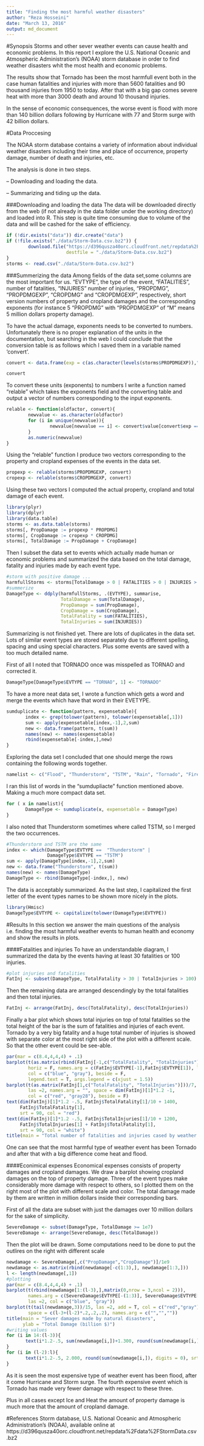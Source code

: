 ```yaml
---
title: "Finding the most harmful weather disasters"
author: "Reza Hosseini"
date: "March 13, 2016"
output: md_document
---
```

#Synopsis 
Storms and other sever weather events can cause health and economic problems. In this report I explore the U.S. National Oceanic and Atmospheric Administration's (NOAA) storm database in order to find weather disasters whit the most health and economic problems.

The results show that Tornado has been the most harmfull event  both in the case human fatalities and injuries with more than 5600 fatalities and 90 thousand injuries from 1950 to today. After that with a big gap comes severe heat with more than 3000 death and around 10 thousand injuries. 

In the sense of economic consequences, the worse event is flood with more than 140 billion dollars following by Hurricane with 77 and Storm surge with 42 billion dollars.

#Data Proccesing

The NOAA storm database contains a variety of information about individual weather disasters including their time and place of occurrence, property damage, number of death and injuries, etc.

The analysis is done in two steps. 

 -- Downloading and loading the data.
 
 -- Summarizing and tiding up the data.
 
###Downloading and loading the data
The data will be downloaded directly from the web (if not already in the data folder under the working directory) and loaded into R. This step is quite time consuming due to volume of the data and will be cashed for the sake of efficiency. 
```r
if (!dir.exists("data")) dir.create("data")
if (!file.exists("./data/Storm-Data.csv.bz2")) {
        download.file("https://d396qusza40orc.cloudfront.net/repdata%2Fdata%2FStormData.csv.bz2",
                      destfile = "./data/Storm-Data.csv.bz2")
}
storms <- read.csv("./data/Storm-Data.csv.bz2")
```

###Summerizing the data
Among fields of the data set,some columns are the most important for us. "EVTYPE", the type of the event, "FATALITIES", number of fatalities, "INJURIES" number of injuries, "PROPDMG", "PROPDMGEXP", "CROPDMG" and "CROPDMGEXP", respectively, short version numbers of property and cropland damages and the corresponding exponents (for instance 5 "PROPDMG" with "PROPDMGEXP" of "M" means 5 million dollars property damage). 

To have the actual damage, exponents needs to be converted to numbers. Unfortunately there is no proper explanation of the units in the documentation, but searching in the web I could conclude that the conversion table is as follows which I saved them in a variable named 'convert'.
```r
convert <- data.frame(exp = c(as.character(levels(storms$PROPDMGEXP)),"k"), value = c(0,0,0,10,10,10,10,10,10,10,10,10,10,1000000000,100,100,1000,1000000,100000, 1000))
```

```r
convert
```

To convert these units (exponents) to numbers I write a function named "relable" which takes the exponents field and the converting table and output a vector of numbers corresponding to the input exponents. 
```r
relable <- function(oldfactor, convert){
        newvalue <- as.character(oldfactor)
        for (i in unique(newvalue)){
                newvalue[newvalue == i] <- convert$value[convert$exp == i]
        }
        as.numeric(newvalue)
}
```
Using the "relable" function I produce two vectors corresponding to the property and cropland expenses of the events in the data set.
```r
propexp <- relable(storms$PROPDMGEXP, convert)
cropexp <- relable(storms$CROPDMGEXP, convert)
```
Using these two vectors I computed the actual property, cropland and total damage of each event.
```r
library(plyr)
library(dplyr)
library(data.table)
storms <- as.data.table(storms)
storms[, PropDamage := propexp * PROPDMG]
storms[, CropDamage := cropexp * CROPDMG]
storms[, TotalDamage := PropDamage + CropDamage]
```
Then I subset the data set to events which actually made human or economic problems and summarized the data based on the total damage, fatality and injuries made by each event type.
```r
#storm with positive damage ...
harmfullStorms <- storms[TotalDamage > 0 | FATALITIES > 0 | INJURIES > 0,]
#summerize
DamageType <- ddply(harmfullStorms, .(EVTYPE), summarise, 
                    TotalDamage = sum(TotalDamage), 
                    PropDamage = sum(PropDamage),
                    CropDamage = sum(CropDamage),
                    TotalFatality = sum(FATALITIES),
                    TotalInjuries = sum(INJURIES))
```
Summarizing is not finished yet. There are lots of duplicates in the data set. Lots of similar event types are stored separately due to different spelling, spacing and using special characters. Plus some events are saved with a too much  detailed name.

First of all I noted that TORNADO once was misspelled as TORNAO and corrected it.
```r
DamageType[DamageType$EVTYPE == "TORNAO", 1] <- "TORNADO"
```
To have a more neat data set, I wrote a function which gets a word and merge the events which have that word in their EVETYPE. 
```r
sumduplicate <- function(pattern, expensetable){
       index <- grep(tolower(pattern), tolower(expensetable[,1]))
       sum <- apply(expensetable[index,-1],2,sum)
       new <- data.frame(pattern, t(sum))
       names(new) <- names(expensetable)
       rbind(expensetable[-index,],new)
}
```
Exploring the data set I concluded that one should merge the rows containing the following words together.
```r
namelist <- c("Flood", "Thunderstorm", "TSTM", "Rain", "Tornado", "Fire", "Squall", "Freez", "Hurricane", "Ice", "Hail", "waterspout", "Heat", "Glaze", "precipitation", "microburst", "Wet", "winter", "Cold", "Tsunami", "Snow", "Stream", "Lightning", "Dust", "Wintry Mix", "Urban", "Wind")
```
I ran this list of words in the "sumdupliacte" function mentioned above. Making a much more compact data set.
```r
for ( x in namelist){
       DamageType <- sumduplicate(x, expensetable = DamageType)
}
```
I also noted that Thunderstorm sometimes where called TSTM, so I merged the two occurrences.
```r
#Thunderstorm and TSTM are the same
index <- which(DamageType$EVTYPE ==  "Thunderstorm" |
               DamageType$EVTYPE == "TSTM")
sum <- apply(DamageType[index,-1],2,sum)
new <- data.frame("Thunderstorm", t(sum))
names(new) <- names(DamageType)
DamageType <- rbind(DamageType[-index,], new)
```
The data is acceptably summarized. As the last step, I capitalized the first letter of the event types names to be shown more nicely in the plots.
```r
library(Hmisc)
DamageType$EVTYPE <- capitalize(tolower(DamageType$EVTYPE))
```
#Results
In this section we answer the main questions of the analysis i.e. finding the most harmful weather events to human health and economy and show the results in plots.


####Fatalities and injuries
To have an understandable diagram, I summarized the data by the events having at least 30 fatalities or 100 injuries.
```r
#plot injuries and fatalities
FatInj <- subset(DamageType, TotalFatality > 30 | TotalInjuries > 100)
```
Then the remaining data are arranged descendingly by the total fatalities and then total injuries.
```r
FatInj <- arrange(FatInj, desc(TotalFatality), desc(TotalInjuries))
```
Finally a bar plot which shows total injuries on top of total fatalities so the total height of the bar is the sum of fatalities and injuries of each event. Tornado by a very big fatality and a huge total number of injuries is showed with separate color at the most right side of the plot with a different scale. So that the other event could be see-able. 
```r
par(mar = c(8.4,4,4,4) + .1)
barplot(t(as.matrix(rbind(FatInj[-1,c("TotalFatality", "TotalInjuries")],c(0,0)))),
        horiz = F, names.arg = c(FatInj$EVTYPE[-1],FatInj$EVTYPE[1]), las = 2, 
        col = c("blue", "gray"), beside = F,
        legend.text = T, args.legend = c(xjust = 1.5))
barplot(t(as.matrix(FatInj[1,c("TotalFatality", "TotalInjuries")]))/7, add = T, 
        las =2, names.arg = "", space = dim(FatInj)[1]*1.2 -1, 
        col = c("red", "gray28"), beside = F)  
text(dim(FatInj)[1]*1.2 -.5, FatInj$TotalFatality[1]/10 + 1400,
     FatInj$TotalFatality[1], 
     srt = 90, col = "red")
text(dim(FatInj)[1]*1.2 -.5, FatInj$TotalInjuries[1]/10 + 1200,
     FatInj$TotalInjuries[1] + FatInj$TotalFatality[1], 
     srt = 90, col = "white")
title(main = "Total number of fatalities and injuries cased by weather events 1950-2015")
```
One can see that the most harmful type of weather event has been Tornado and after that with a big difference come heat and flood.

####Econimical expenses
Economical expenses consists of property damages and cropland damages. We draw a barplot showing cropland damages on the top of property damage. Three of the event types make considerably more damage with respect to others, so I plotted them on the right most of the plot with different scale and color. The total damage made by them are written in million dollars inside their corresponding bars.

First of all the data are subset with just the damages over 10 million dollars for the sake of simplicity.
```r
SevereDamage <- subset(DamageType, TotalDamage >= 1e7)
SevereDamage <- arrange(SevereDamage, desc(TotalDamage))
```
Then the plot will be drawn. Some computations need to be done to put the outlires on the right with different scale
```r
newdamage <- SevereDamage[,c("PropDamage","CropDamage")]/1e9
newdamage <- as.matrix(rbind(newdamage[-c(1:3),], newdamage[1:3,]))
l <- length(newdamage[,1])
#plotting
par(mar = c(8.4,4,4,4) + .1)
barplot(t(rbind(newdamage[1:(l-3),],matrix(0,nrow = 3,ncol = 2))), 
        names.arg = c(SevereDamage$EVTYPE[-(1:3)], SevereDamage$EVTYPE[1:3]),
        las =2, col = c("blue", "gray"))
barplot(t(tail(newdamage,3))/15, las =2, add = T, col = c("red","gray"), 
        space = c(l-3+(l-2)*.2,.2,.2), names.arg = c("","",""))
title(main = "Sever damages made by natural disasters", 
      ylab = "Total Damage (billion $)")
#writing values
for (i in 14:(l-3)){
       text(i*1.2-.5, sum(newdamage[i,])+1.300, round(sum(newdamage[i,]), digits = 2), srt = 90)
}
for (i in (l-2):l){
       text(i*1.2-.5, 2.000, round(sum(newdamage[i,]), digits = 0), srt = 90)
}
```
As it is seen the most expensive type of weather event has been flood, after it come Hurricane and Storm surge. The fourth expensive event which is Tornado has made very fewer damage with respect to these three.

Plus in all cases except Ice and Heat the amount of property damage is much more that the amount of cropland damage.

#References
Storm database, U.S. National Oceanic and Atmospheric Administration's (NOAA), available online at
https://d396qusza40orc.cloudfront.net/repdata%2Fdata%2FStormData.csv.bz2
